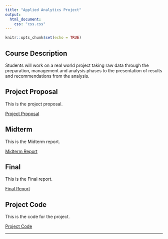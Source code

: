 ```yaml
---
title: "Applied Analytics Project"
output:
  html_document:
    css: "css.css"
---
```


```r
knitr::opts_chunk$set(echo = TRUE)
```

## Course Description

Students will work on a real world project taking raw data through the preparation, management and analysis phases to the presentation of results and recommendations from the analysis.

## Project Proposal

This is the project proposal.

[Project Proposal](Analytics_Project/Project Proposal.pdf)

## Midterm

This is the Midterm report.

[Midterm Report](Analytics_Project/Midterm.pdf)

## Final

This is the Final report.

[Final Report](Analytics_Project/Final.pdf)

## Project Code

This is the code for the project.

[Project Code](Analytics_Project/Power_Project.ipynb)

__________